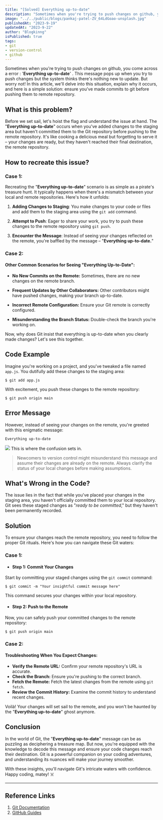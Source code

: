 ```yaml
---
title: "[Solved] Everything up-to-date"
description: "Sometimes when you're trying to push changes on github, you come across a error : 'Everything up-to-date' . This message pops up when you try to push changes but the system thinks there's nothing new to update."
image: "../../public/blogs/pankaj-patel-ZV_64LdGoao-unsplash.jpg"
publishedAt: "2023-9-19"
updatedAt: "2023-9-22"
author: "Blogkinng"
isPublished: true
tags:
- git
- version-control
- github
---
```




Sometimes when you're trying to push changes on github, you come across a error : '**Everything up-to-date**' . This message pops up when you try to push changes but the system thinks there's nothing new to update. But worry not! In this article, we'll delve into this situation, explain why it occurs, and here is a simple solution: ensure you've made commits to git before pushing them to remote repository.

## What is this problem?

Before we set sail, let's hoist the flag and understand the issue at hand. The "**Everything up-to-date**" occurs when you've added changes to the staging area but haven't committed them to the Git repository before pushing to the remote repository. It's like cooking a delicious meal but forgetting to serve it – your changes are ready, but they haven't reached their final destination, the remote repository.

## How to recreate this issue?

### Case 1:

Recreating the "**Everything up-to-date**" scenario is as simple as a pirate's treasure hunt. It typically happens when there's a mismatch between your local and remote repositories. Here's how it unfolds:

1. **Adding Changes to Staging**: You make changes to your code or files and add them to the staging area using the `git add` command.

2. **Attempt to Push**: Eager to share your work, you try to push these changes to the remote repository using `git push`.

3. **Encounter the Message**: Instead of seeing your changes reflected on the remote, you're baffled by the message – "**Everything up-to-date.**"

### Case 2:

#### Other Common Scenarios for Seeing "Everything Up-to-Date":

- **No New Commits on the Remote:** Sometimes, there are no new changes on the remote branch.

- **Frequent Updates by Other Collaborators:** Other contributors might have pushed changes, making your branch up-to-date.

- **Incorrect Remote Configuration:** Ensure your Git remote is correctly configured.

- **Misunderstanding the Branch Status:** Double-check the branch you're working on.

Now, why does Git insist that everything is up-to-date when you clearly made changes? Let's see this together.

## Code Example

Imagine you're working on a project, and you've tweaked a file named `app.js`. You dutifully add these changes to the staging area:

```git title="git" 
$ git add app.js
```

With excitement, you push these changes to the remote repository:

```git title="git" 
$ git push origin main
```

## Error Message

However, instead of seeing your changes on the remote, you're greeted with this enigmatic message:

```git title="git" 
Everything up-to-date
```
![][1]
This is where the confusion sets in.


>Newcomers to version control might misunderstand this message and assume their changes are already on the remote. Always clarify the status of your local changes before making assumptions.


## What's Wrong in the Code?

The issue lies in the fact that while you've placed your changes in the staging area, you haven't officially committed them to your local repository. Git sees these staged changes as "*ready to be committed*," but they haven't been permanently recorded.

## Solution

To ensure your changes reach the remote repository, you need to follow the proper Git rituals. Here's how you can navigate these Git waters:

### Case 1:


- #### Step 1: Commit Your Changes


Start by committing your staged changes using the `git commit` command:
```git title="git" 
$ git commit -m "Your insightful commit message here"
```

This command secures your changes within your local repository.

- #### Step 2: Push to the Remote

Now, you can safely push your committed changes to the remote repository:

```git title="git" 
$ git push origin main
```
### Case 2:

#### Troubleshooting When You Expect Changes:

- **Verify the Remote URL:** Confirm your remote repository's URL is accurate.
- **Check the Branch:** Ensure you're pushing to the correct branch.
- **Fetch the Remote:** Fetch the latest changes from the remote using `git fetch`.
- **Review the Commit History:** Examine the commit history to understand recent changes.

Voilà! Your changes will set sail to the remote, and you won't be haunted by the "**Everything up-to-date**" ghost anymore.

## Conclusion

In the world of Git, the "**Everything up-to-date**" message can be as puzzling as deciphering a treasure map. But now, you're equipped with the knowledge to decode this message and ensure your code changes reach their destination. Git is a powerful companion on your coding adventures, and understanding its nuances will make your journey smoother.

With these insights, you'll navigate Git's intricate waters with confidence. Happy coding, matey! ☠️

---
## Reference Links

1. [Git Documentation](https://git-scm.com/doc)
2. [GitHub Guides](https://guides.github.com/)


  [1]: https://logiclair.org/?qa=blob&qa_blobid=10820259829336928963